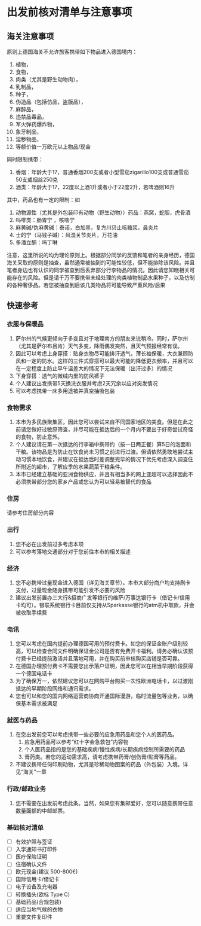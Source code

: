 # 出发前核对清单与注意事项

## 海关注意事项

原则上德国海关不允许旅客携带如下物品进入德国境内：

1. 植物，
2. 食物，
3. 肉类（尤其是野生动物肉），
4. 乳制品，
5. 种子，
6. 伪造品（包括仿品，盗版品），
7. 麻醉品，
8. 违禁品毒品，
9. 军火弹药爆炸物，
10. 象牙制品，
11. 淫秽物品，
12. 等额价值一万欧元以上物品/现金

同时限制携带：

1. 香烟：年龄大于17，普通香烟200支或者小型雪茄zigarillo100支或普通雪茄50支或烟丝250克
2. 酒类：年龄大于17，22度以上酒1升或者小于22度2升，若啤酒则16升

其中，药品也有一定的限制：如

1. 动物源性（尤其是外包装印有动物（野生动物））药品：燕窝，蛇胆，虎骨酒
2. 吗啡类：肠胃宁 ，咳喘宁
3. 麻黄碱/伪麻黄碱：泰诺，白加黑，复方川贝止咳糖浆，鼻炎片
4. 士的宁（马钱子碱）：风湿关节炎片，万花油
5. 多潘立酮：吗丁啉

注意，这里所说的均为理论原则上。根据部分同学的反馈和笔者的亲身经历，德国海关采取的原则是抽查，虽然通常被抽到的可能性较低，但不能排除该风险。并且笔者身边也有认识的同学被查到后丢弃部分行李物品的情况。因此请您知晓相关可能存在的风险。但是请千万不要携带未经处理的肉类植物制品水果种子，以及仿制的各种奢侈品。若您被抽查到后该几类物品将可能导致严重风险/后果

## 快速参考

### 衣服与保暖品

1. 萨尔州的气候更倾向于多变且对于地理南方的朋友来说稍冷。同时，萨尔州（尤其是萨尔布吕肯）天气多变，降雨偶发突然，且天气预报经常有误。
2. 因此可以考虑上身穿搭：贴身衣物尽可能排汗透气，薄长袖保暖，大衣兼顾防风和一定的防水。这样的三件式穿搭可以最大可能的降低更衣频率，并且可以在一定程度上防止早午温差大的情况下无法保暖（出汗过多）的情况
3. 下身穿搭：透气的微绒内里的防风裤子
4. 个人建议出发携带5天换洗衣服并考虑2天冗余以应对突发情况
5. 可以考虑携带一床多用途被并真空抽吸包装

### 食物需求

1. 本市为多民族聚集区，因此您可以尝试来自不同国家地区的美食。但是在此之前请您做好过敏原筛查，并尽可能在抵达后的一个月内不要出于好奇尝试奇怪的食物，防止意外。
2. 个人建议请在第一次抵达的行李箱中携带约（按一日两正餐）算5日的泡面和干粮。该物品是为防止在饮食尚未习惯之前进行过渡。但请依然勇敢地尝试主动习惯本地饮食，并建议在抵达后时差调整完毕的情况下优先考虑深入调查住所附近的超市，了解应季的水果蔬菜干粮条件。
3. 本市已经建立基础的亚洲食物供应，并且有相当多的网上亚超可以选择因此不必须携带部分您的家乡产品或您认为可以轻易被替代的食品

### 住房

请参考住房部分内容

### 出行

1. 您不必在出发前过多考虑本项
2. 可以参考落地交通部分对于您前往本市的相关描述

### 经济

1. 您不必携带过量现金进入德国（详见海关章节）。本市大部分商户均支持刷卡支付，过量现金随身携带可能引发不必要的风险
2. 建议出发前置办三大行&招商广发等银行的维萨/万事达银行卡（借记卡/信用卡均可）。银联系统银行卡目前仅支持从Sparkasse银行的atm机中取款，并会被收取手续费

### 电讯

1. 您可以考虑在国内提前办理德国可用的预付费卡。如您的保证金账户级别较高，可以检查合同文件明确保证金公司是否有免费开卡福利。请务必确认该预付费卡已经提前激活并且落地可用，并在购买前审核购买店铺是否可靠。
2. 在德国办理预付费卡不需要您出示落户证明，因此您可以在相当早期阶段获得一个德国电话卡
3. 为了确保万一，依然建议您可以在网购平台购买一次性欧洲电话卡，以过渡刚抵达的早期阶段网络和通讯需求。
4. 您也可以和您的国内网络运营商协商开通国际漫游，临时流量包等业务，以确保基本需求被满足

### 就医与药品

1. 在您出发前您可以考虑携带一些必要的应急用药品和您个人的医药品。
   1. 应急用药品可以参考“红十字会急救包”内容物
   2. 个人医药品指的是您的基础疾病/慢性疾病/长期疾病控制所需要的药品
   3. 膏药类。若您的运动需求高，请考虑携带药膏/创伤膏/贴膏等药品。
2. 不建议携带任何印刷动物，尤其是珍稀动物图案的药品（外包装）入境。详见“海关”一章

### 行政/邮政业务

1. 您不需要在出发前考虑此条。当然，如果您有集邮爱好，您可以随意携带任意数量面额的中邮邮票。

### 基础核对清单

- [ ] 有效护照与签证
- [ ] 入学通知书打印件
- [ ] 医疗保险证明
- [ ] 住宿确认文件
- [ ] 欧元现金(建议 500-800€)
- [ ] 国际信用卡/借记卡
- [ ] 电子设备及充电器
- [ ] 转换插头(欧标 Type C)
- [ ] 基础药品(合规包装)
- [ ] 适应当地气候的衣物
- [ ] 重要文件复印件
